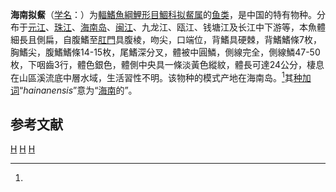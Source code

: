{{Speciesbox 
| taxon = Pseudohemiculter hainanensis
| status = LC 
| status_system = IUCN3.1
| status_ref = <ref name = IUCN>Huckstorf, V. 2012. Pseudohemiculter hainanensis. The IUCN Red List of Threatened Species 2012: e.T166921A1152522. https://dx.doi.org/10.2305/IUCN.UK.2012-1.RLTS.T166921A1152522.en. Downloaded on 28 December 2017.</ref>
| authority = Boulenger, 1899<ref name='id5865'>{{cite web| url =http://www.bioinfo.cn/db05/BjdwSpecies.php?action=view&id=5865| title =海南拟䱗| work =中国动物物种编目数据库| publisher =中国科学院微生物研究所| author =中国科学院动物研究所| accessdate =2009-04-11| deadurl =yes| archiveurl =https://web.archive.org/web/20160305021642/http://www.bioinfo.cn/db05/BjdwSpecies.php?action=view&id=5865| archivedate =2016-03-05}}</ref>
| synonyms = *''Barilius hainanensis'',Boulenger, 1900
*''Hemiculter hainanensis'',Nichols & Pope, 1927
*''Hemiculter hunanensis'',Tchang, 1930
*''Hemiculter kinghwaensis'',Wang, 1935
}}

'''海南拟䱗'''（[[学名|学名]]：{{lang|la|''Pseudohemiculter hainanensis''}}）为[[輻鰭魚綱|輻鰭魚綱]][[鯉形目|鯉形目]][[鯝科|鯝科]][[拟䱗属|拟䱗属]]的[[鱼类|鱼类]]，是中国的特有物种。分布于[[元江|元江]]、[[珠江|珠江]]、[[海南岛|海南岛]]、[[闽江|闽江]]、九龙江、瓯江、钱塘江及长江中下游等，本魚體細長且側扁，自腹鰭至[[肛門|肛門]]具腹棱，吻尖，口端位，背鰭具硬棘，背鰭鰭條7枚，胸鰭尖，腹鰭鰭條14-15枚，尾鰭深分叉，體被中圓鱗，側線完全，側線鱗47-50枚，下咽齒3行，體色銀色，體側中央具一條淡黃色縱紋，體長可達24公分，棲息在山區溪流底中層水域，生活習性不明。该物种的模式产地在海南岛。<ref name='id5865'/>其[[种加词|种加词]]“''hainanensis''”意为“[[海南|海南]]的”。


== 参考文献 ==
{{reflist}}

{{Taxonbar|from=Q3760578}}

[[Category:拟䱗属|H]]
[[Category:中國特有魚類|H]]
[[Category:1900年描述的魚類|H]]